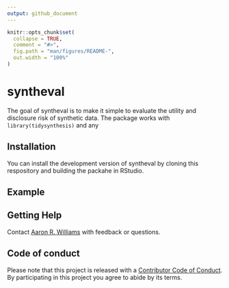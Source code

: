 ```yaml
---
output: github_document
---
```


<!-- README.md is generated from README.Rmd. Please edit that file -->

```r
knitr::opts_chunk$set(
  collapse = TRUE,
  comment = "#>",
  fig.path = "man/figures/README-",
  out.width = "100%"
)
```

# syntheval

<!-- badges: start -->
<!-- badges: end -->

The goal of syntheval is to make it simple to evaluate the utility and disclosure risk of synthetic data. The package works with `library(tidysynthesis)` and any 

## Installation

You can install the development version of syntheval by cloning this respository and building the packahe in RStudio. 

## Example

## Getting Help

Contact [Aaron R. Williams](awilliams@urban.org) with feedback or questions. 

## Code of conduct

Please note that this project is released with a [Contributor Code of Conduct](https://dplyr.tidyverse.org/CODE_OF_CONDUCT). By participating in this project you agree to abide by its terms.


